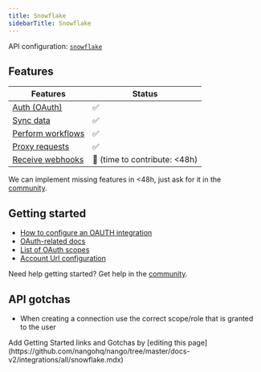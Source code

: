 ```yaml
---
title: Snowflake
sidebarTitle: Snowflake
---
```


API configuration: [`snowflake`](https://nango.dev/providers.yaml)

## Features

| Features | Status |
| - | - |
| [Auth (OAuth)](/guides/getting-started/authorize-an-api-from-your-app) | ✅ |
| [Sync data](/guides/getting-started/read-from-an-api) | ✅ |
| [Perform workflows](/guides/getting-started/write-to-an-api) | ✅ |
| [Proxy requests](/guides/proxy-requests-to-an-api) | ✅ |
| [Receive webhooks](/guides/receive-webhooks-from-an-api) | 🚫 (time to contribute: &lt;48h) |

<Tip>We can implement missing features in &lt;48h, just ask for it in the [community](https://nango.dev/slack).</Tip>

## Getting started

-   [How to configure an OAUTH integration](https://docs.snowflake.com/en/user-guide/oauth-partner)
-   [OAuth-related docs](https://docs.snowflake.com/en/user-guide/oauth-intro)
-   [List of OAuth scopes](https://docs.snowflake.com/en/user-guide/oauth-custom#scope)
-   [Account Url configuration](https://docs.snowflake.com/en/user-guide/organizations-connect#label-connecting-via-url)

<Tip>Need help getting started? Get help in the [community](https://nango.dev/slack).</Tip>

## API gotchas
- When creating a connection use the correct scope/role that is granted to the user
<Note>
    Add Getting Started links and Gotchas by [editing this page](https://github.com/nangohq/nango/tree/master/docs-v2/integrations/all/snowflake.mdx)
</Note>

